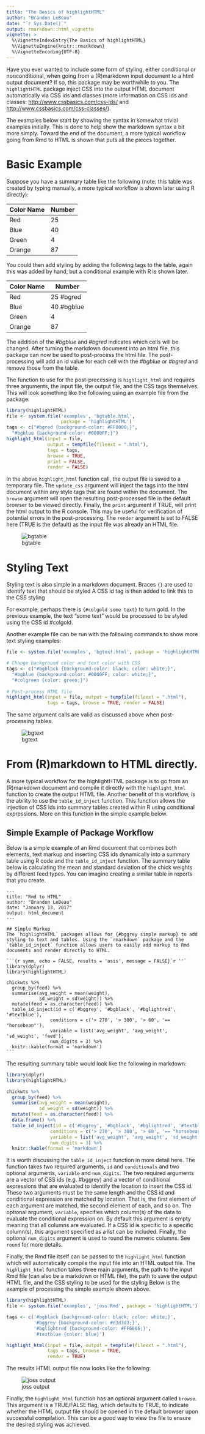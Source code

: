 ---
title: "The Basics of highlightHTML"
author: "Brandon LeBeau"
date: "`r Sys.Date()`"
output: rmarkdown::html_vignette
vignette: >
  %\VignetteIndexEntry{The Basics of highlightHTML}
  %\VignetteEngine{knitr::rmarkdown}
  %\VignetteEncoding{UTF-8}
---

Have you ever wanted to include some form of styling, either conditional or nonconditional, when going from a (R)markdown input document to a html output document? If so, this package may be worthwhile to you. The `highlightHTML` package inject CSS into the output HTML document automatically via CSS ids and classes (more information on CSS ids and classes: <http://www.cssbasics.com/css-ids/> and <http://www.cssbasics.com/css-classes/>). 

The examples below start by showing the syntax in somewhat trivial examples initially. This is done to help show the markdown syntax a bit more simply. Toward the end of the document, a more typical workflow going from Rmd to HTML is shown that puts all the pieces together.

# Basic Example
Suppose you have a summary table like the following (note: this table was created by typing manually, a more typical workflow is shown later using R directly):

| Color Name | Number       |
|----------- | ------------ |
| Red        |  25          |
| Blue       |  40          |
| Green      |  4           |
| Orange     |  87          |

You could then add styling by adding the following tags to the table, again this was added by hand, but a conditional example with R is shown later.

| Color Name | Number       |
|----------- | ------------ |
| Red        |  25  #bgred  |
| Blue       |  40  #bgblue |
| Green      |  4           |
| Orange     |  87          |

The addition of the *#bgblue* and *#bgred* indicates which cells will be changed. After turning the markdown document into an html file, this package can now be used to post-process the html file. The post-processing will add an id value for each cell with the *#bgblue* or *#bgred* and remove those from the table. 

The function to use for the post-processing is `highlight_html` and requires three arguments, the input file, the output file, and the CSS tags themselves. This will look something like the following using an example file from the package:

```{r function, eval=FALSE}
library(highlightHTML)
file <- system.file('examples', 'bgtable.html', 
                    package = 'highlightHTML')
tags <- c("#bgred {background-color: #FF0000;}", 
  "#bgblue {background-color: #0000FF;}")
highlight_html(input = file, 
               output = tempfile(fileext = ".html"), 
               tags = tags,
               browse = TRUE,
               print = FALSE, 
               render = FALSE)
```

In the above `highlight_html` function call, the output file is saved to a temporary file. The `update_css` argument will inject the tags into the html document within any style tags that are found within the document. The `browse` argument will open the resulting post-processed file in the default browser to be viewed directly. Finally, the `print` argument if TRUE, will print the html output to the R console. This may be useful for verification of potential errors in the post-processing. The `render` argument is set to FALSE here (TRUE is the default) as the input file was already an HTML file. 

![bgtable](bgtable_output.png)


# Styling Text
Styling text is also simple in a markdown document. Braces `{}` are used to identify text that should be styled A CSS id tag is then added to link this to the CSS styling 

For example, perhaps there is `{#colgold some text}` to turn gold. In the previous example, the text "some text" would be processed to be styled using the CSS id #colgold. 

Another example file can be run with the following commands to show more text styling examples:
```{r text, eval = FALSE}
file <- system.file('examples', 'bgtext.html', package = 'highlightHTML')

# Change background color and text color with CSS
tags <- c("#bgblack {background-color: black; color: white;}", 
  "#bgblue {background-color: #0000FF; color: white;}",
  "#colgreen {color: green;}")
  
# Post-process HTML file
highlight_html(input = file, output = tempfile(fileext = ".html"),
               tags = tags, browse = TRUE, render = FALSE)
```

The same argument calls are valid as discussed above when post-processing tables.

![bgtext](bgtext_output.png)

# From (R)markdown to HTML directly.
A more typical workflow for the highlightHTML package is to go from an (R)markdown document and compile it directly with the `highlight_html` function to create the output HTML file. Another benefit of this workflow, is the ability to use the `table_id_inject` function. This function allows the injection of CSS ids into summary tables created within R using conditional expressions. More on this function in the simple example below.

## Simple Example of Package Workflow

Below is a simple example of an Rmd document that combines both elements, text markup and inserting CSS ids dynamically into a summary table using  R code and the `table_id_inject` function. The summary table below is calculating the mean and standard deviation of the chick weights by different feed types. You can imagine creating a similar table in reports that you create.

````
---
title: "Rmd to HTML"
author: "Brandon LeBeau"
date: "January 13, 2017"
output: html_document
---

## Simple Markup
The `highlightHTML` packages allows for {#bggrey simple markup} to add styling to text and tables. Using the `rmarkdown` package and the `table_id_inject` function allows users to easily add markup to Rmd documents and render directly to HTML.

```{r symm, echo = FALSE, results = 'asis', message = FALSE}`r ''`
library(dplyr)
library(highlightHTML)

chickwts %>%
  group_by(feed) %>%
  summarise(avg_weight = mean(weight),
            sd_weight = sd(weight)) %>%
  mutate(feed = as.character(feed)) %>%
  table_id_inject(id = c('#bggrey', '#bgblack', '#bglightred', '#textblue'), 
                conditions = c('> 270', '> 300', '> 60', '== "horsebean"'),
                variable = list('avg_weight', 'avg_weight', 'sd_weight', 'feed'),
                num_digits = 3) %>%
  knitr::kable(format = 'markdown')
```
````

The resulting summary table would look like the following in markdown:
```{r symm, echo = FALSE, results = 'asis', message = FALSE}
library(dplyr)
library(highlightHTML)

chickwts %>%
  group_by(feed) %>%
  summarise(avg_weight = mean(weight),
            sd_weight = sd(weight)) %>%
  mutate(feed = as.character(feed)) %>% 
  data.frame() %>%
  table_id_inject(id = c('#bggrey', '#bgblack', '#bglightred', '#textblue'), 
                conditions = c('> 270', '> 300', '> 60', '== "horsebean"'),
                variable = list('avg_weight', 'avg_weight', 'sd_weight', 'feed'),
                num_digits = 3) %>%
  knitr::kable(format = 'markdown')
```

It is worth discussing the `table_id_inject` function in more detail here. The function takes two required arguments, `id` and `conditionals` and two optional arguments, `variable` and `num_digits`. The two required arguments are a vector of CSS ids (e.g. #bggrey) and a vector of conditional expressions that are evaluated to identify the location to insert the CSS id. These two arguments must be the same length and the CSS id and conditional expression are matched by location. That is, the first element of each argument are matched, the second element of each, and so on. The optional argument, `variable`, specifies which column(s) of the data to evaluate the conditional expression on. By default this argument is empty meaning that all columns are evaluated. If a CSS id is specific to a specific column(s), this argument specified as a list can be included. Finally, the optional `num_digits` argument is used to round the numeric columns. See `round` for more details.

Finally, the Rmd file itself can be passed to the `highlight_html` function which will automatically compile the input file into an HTML output file. The `highlight_html` function takes three main arguments, the path to the input Rmd file (can also be a markdown or HTML file), the path to save the output HTML file, and the CSS styling to be used for the styling Below is the example of processing the simple example shown above. 

```{r joss_compile, eval=FALSE}
library(highlightHTML)
file <- system.file('examples', 'joss.Rmd', package = 'highlightHTML')

tags <- c('#bgblack {background-color: black; color: white;}',
          '#bggrey {background-color: #d3d3d3;}',
          '#bglightred {background-color: #FF6666;}',
          '#textblue {color: blue}')

highlight_html(input = file, output = tempfile(fileext = ".html"),
               tags = tags, browse = TRUE, 
               render = TRUE)
```

The results HTML output file now looks like the following:

![joss output](joss_output.png)

Finally, the `highlight_html` function has an optional argument called `browse`. This argument is a TRUE/FALSE flag, which defaults to TRUE, to indicate whether the HTML output file should be opened in the default browser upon successful compilation. This can be a good way to view the file to ensure the desired styling was achieved.
